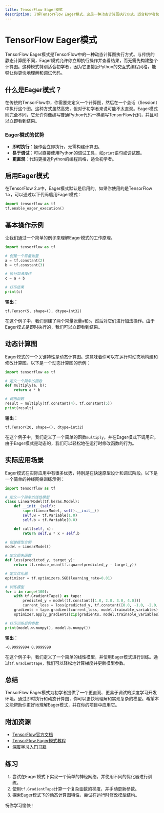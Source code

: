 ```yaml
---
title: TensorFlow Eager模式
description: 了解TensorFlow Eager模式，这是一种动态计算图执行方式，适合初学者快速上手深度学习开发。
---
```


# TensorFlow Eager模式

TensorFlow Eager模式是TensorFlow中的一种动态计算图执行方式。与传统的静态计算图不同，Eager模式允许你立即执行操作并查看结果，而无需先构建整个计算图。这种模式特别适合初学者，因为它更接近Python的交互式编程风格，能够让你更快地理解和调试代码。

## 什么是Eager模式？

在传统的TensorFlow中，你需要先定义一个计算图，然后在一个会话（Session）中执行这个图。这种方式虽然高效，但对于初学者来说可能不太直观。Eager模式则完全不同，它允许你像编写普通Python代码一样编写TensorFlow代码，并且可以立即看到结果。

### Eager模式的优势

- **即时执行**：操作会立即执行，无需构建计算图。
- **易于调试**：可以直接使用Python的调试工具，如`print`语句或调试器。
- **更直观**：代码更接近Python的编程风格，适合初学者。

## 启用Eager模式

在TensorFlow 2.x中，Eager模式默认是启用的。如果你使用的是TensorFlow 1.x，可以通过以下代码启用Eager模式：

```python
import tensorflow as tf
tf.enable_eager_execution()
```

## 基本操作示例

让我们通过一个简单的例子来理解Eager模式的工作原理。

```python
import tensorflow as tf

# 创建一个常量张量
a = tf.constant(2)
b = tf.constant(3)

# 执行加法操作
c = a + b

# 打印结果
print(c)
```

**输出：**
```
tf.Tensor(5, shape=(), dtype=int32)
```

在这个例子中，我们创建了两个常量张量`a`和`b`，然后对它们进行加法操作。由于Eager模式是即时执行的，我们可以立即看到结果。

## 动态计算图

Eager模式的一个关键特性是动态计算图。这意味着你可以在运行时动态地构建和修改计算图。以下是一个动态计算图的示例：

```python
import tensorflow as tf

# 定义一个简单的函数
def multiply(a, b):
    return a * b

# 调用函数
result = multiply(tf.constant(4), tf.constant(5))
print(result)
```

**输出：**
```
tf.Tensor(20, shape=(), dtype=int32)
```

在这个例子中，我们定义了一个简单的函数`multiply`，并在Eager模式下调用它。由于Eager模式是动态的，我们可以轻松地在运行时修改函数的行为。

## 实际应用场景

Eager模式在实际应用中有很多优势，特别是在快速原型设计和调试阶段。以下是一个简单的神经网络训练示例：

```python
import tensorflow as tf

# 定义一个简单的线性模型
class LinearModel(tf.keras.Model):
    def __init__(self):
        super(LinearModel, self).__init__()
        self.w = tf.Variable(1.0)
        self.b = tf.Variable(0.0)

    def call(self, x):
        return self.w * x + self.b

# 创建模型实例
model = LinearModel()

# 定义损失函数
def loss(predicted_y, target_y):
    return tf.reduce_mean(tf.square(predicted_y - target_y))

# 定义优化器
optimizer = tf.optimizers.SGD(learning_rate=0.01)

# 训练模型
for i in range(100):
    with tf.GradientTape() as tape:
        predicted_y = model(tf.constant([1.0, 2.0, 3.0, 4.0]))
        current_loss = loss(predicted_y, tf.constant([0.0, -1.0, -2.0, -3.0]))
    gradients = tape.gradient(current_loss, model.trainable_variables)
    optimizer.apply_gradients(zip(gradients, model.trainable_variables))

# 打印训练后的参数
print(model.w.numpy(), model.b.numpy())
```

**输出：**
```
-0.99999994 0.9999999
```

在这个例子中，我们定义了一个简单的线性模型，并使用Eager模式进行训练。通过`tf.GradientTape`，我们可以轻松地计算梯度并更新模型参数。

## 总结

TensorFlow Eager模式为初学者提供了一个更直观、更易于调试的深度学习开发环境。通过即时执行和动态计算图，你可以更快地理解和实现复杂的模型。希望本文能帮助你更好地理解Eager模式，并在你的项目中应用它。

## 附加资源

- [TensorFlow官方文档](https://www.tensorflow.org/guide/eager)
- [TensorFlow Eager模式教程](https://www.tensorflow.org/tutorials)
- [深度学习入门书籍](https://www.deeplearningbook.org/)

## 练习

1. 尝试在Eager模式下实现一个简单的神经网络，并使用不同的优化器进行训练。
2. 使用`tf.GradientTape`计算一个复杂函数的梯度，并手动更新参数。
3. 探索Eager模式下的动态计算图特性，尝试在运行时修改模型结构。

祝你学习愉快！